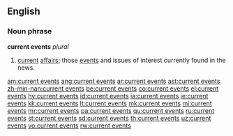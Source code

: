 ==English==
===Noun phrase===
'''current events''' ''plural''

#[[current]] [[affairs]]; those [[event]]s and issues of interest currently found in the news.

[[am:current events]]
[[ang:current events]]
[[ar:current events]]
[[ast:current events]]
[[zh-min-nan:current events]]
[[be:current events]]
[[co:current events]]
[[el:current events]]
[[hy:current events]]
[[id:current events]]
[[ia:current events]]
[[ie:current events]]
[[kk:current events]]
[[lt:current events]]
[[mk:current events]]
[[mi:current events]]
[[mr:current events]]
[[pa:current events]]
[[qu:current events]]
[[ru:current events]]
[[st:current events]]
[[sd:current events]]
[[th:current events]]
[[uz:current events]]
[[vo:current events]]
[[rw:current events]]